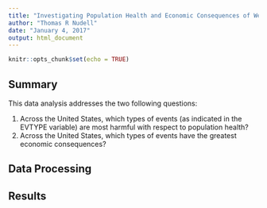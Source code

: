 ```yaml
---
title: "Investigating Population Health and Economic Consequences of Weather Events in the United States"
author: "Thomas R Nudell"
date: "January 4, 2017"
output: html_document
---
```


```r
knitr::opts_chunk$set(echo = TRUE)
```

## Summary

This data analysis addresses the two following questions:

1. Across the United States, which types of events (as indicated in the EVTYPE variable) are most harmful with respect to population health?
2. Across the United States, which types of events have the greatest economic consequences?

[//]: # (Summary of analysis)

## Data Processing

[//]: # (Describe how data is loaded into R and processed for analysis, starting from Raw Data)

## Results 

[//]: # (Main results including 1--3 figures with descriptive captions)